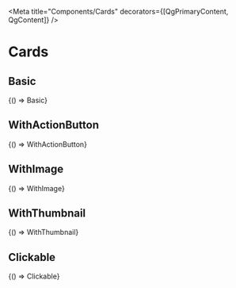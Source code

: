 


<Meta title="Components/Cards" decorators={[QgPrimaryContent, QgContent]} />

# Cards

## Basic

<Canvas withSource="open">
  <Story name="Basic" parameters={getDecoratedParameters(Basic)}>
    {() => Basic}
  </Story>
</Canvas>

## WithActionButton

<Canvas withSource="open">
  <Story name="WithActionButton" parameters={getDecoratedParameters(WithActionButton)}>
    {() => WithActionButton}
  </Story>
</Canvas>

## WithImage

<Canvas withSource="open">
  <Story name="WithImage" parameters={getDecoratedParameters(WithImage)}>
    {() => WithImage}
  </Story>
</Canvas>

## WithThumbnail

<Canvas withSource="open">
  <Story name="WithThumbnail" parameters={getDecoratedParameters(WithThumbnail)}>
    {() => WithThumbnail}
  </Story>
</Canvas>

## Clickable

<Canvas withSource="open">
  <Story name="Clickable" parameters={getDecoratedParameters(Clickable)}>
    {() => Clickable}
  </Story>
</Canvas>
